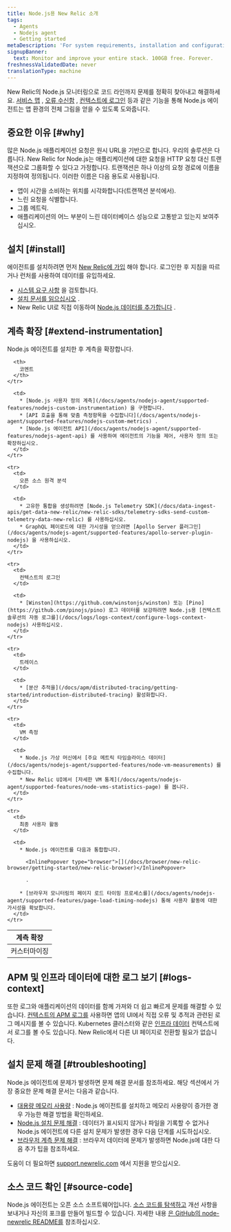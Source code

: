 ```yaml
---
title: Node.js용 New Relic 소개
tags:
  - Agents
  - Nodejs agent
  - Getting started
metaDescription: 'For system requirements, installation and configuration procedures, and troubleshooting tips for New Relic''s Node.js agent, start here.'
signupBanner:
  text: Monitor and improve your entire stack. 100GB free. Forever.
freshnessValidatedDate: never
translationType: machine
---
```


New Relic의 Node.js 모니터링으로 코드 라인까지 문제를 정확히 찾아내고 해결하세요. [서비스 맵](/docs/data-analysis/service-maps/get-started/introduction-service-maps) , [오류 수신함](/docs/errors-inbox/errors-inbox) , [컨텍스트에 로그인](/docs/apm/new-relic-apm/getting-started/get-started-logs-context) 등과 같은 기능을 통해 Node.js 에이전트는 앱 환경의 전체 그림을 얻을 수 있도록 도와줍니다.

## 중요한 이유 [#why]

많은 Node.js 애플리케이션 요청은 원시 URL을 기반으로 합니다. 우리의 솔루션은 다릅니다. New Relic for Node.js는 애플리케이션에 대한 요청을 HTTP 요청 대신 트랜잭션으로 그룹화할 수 있다고 가정합니다. 트랜잭션은 하나 이상의 요청 경로에 이름을 지정하여 정의됩니다. 이러한 이름은 다음 용도로 사용됩니다.

* 앱이 시간을 소비하는 위치를 시각화합니다(트랜잭션 분석에서).
* 느린 요청을 식별합니다.
* 그룹 메트릭.
* 애플리케이션의 어느 부분이 느린 데이터베이스 성능으로 고통받고 있는지 보여주십시오.

## 설치 [#install]

에이전트를 설치하려면 먼저 [New Relic에 가입](https://newrelic.com/signup) 해야 합니다. 로그인한 후 지침을 따르거나 런처를 사용하여 데이터를 유입하세요.

* [시스템 요구 사항](/docs/agents/nodejs-agent/getting-started/compatibility-requirements-nodejs-agent) 을 검토합니다.
* [설치 문서를 읽으십시오](/docs/agents/nodejs-agent/installation-configuration/install-nodejs-agent) .
* New Relic UI로 직접 이동하여 [Node.js 데이터를 추가합니다](https://one.newrelic.com/launcher/nr1-core.settings?pane=eyJuZXJkbGV0SWQiOiJ0dWNzb24ucGxnLWluc3RydW1lbnQtZXZlcnl0aGluZyJ9&cards%5B0%5D=eyJuZXJkbGV0SWQiOiJzZXR1cC1uZXJkbGV0cy5zZXR1cC1ub2RlLWludGVncmF0aW9uIiwiYWNjb3VudElkIjoyNjQwNDA5fQ==&platform%5BaccountId%5D=1) .

## 계측 확장 [#extend-instrumentation]

Node.js 에이전트를 설치한 후 계측을 확장합니다.

<table>
  <thead>
    <tr>
      <th style={{ width: "200px" }}>
        계측 확장
      </th>

      <th>
        코멘트
      </th>
    </tr>
  </thead>

  <tbody>
    <tr>
      <td>
        커스터마이징
      </td>

      <td>
        * [Node.js 사용자 정의 계측](/docs/agents/nodejs-agent/supported-features/nodejs-custom-instrumentation) 을 구현합니다.
        * [API 호출을 통해 맞춤 측정항목을 수집합니다](/docs/agents/nodejs-agent/supported-features/nodejs-custom-metrics) .
        * [Node.js 에이전트 API](/docs/agents/nodejs-agent/supported-features/nodejs-agent-api) 를 사용하여 에이전트의 기능을 제어, 사용자 정의 또는 확장하십시오.
      </td>
    </tr>

    <tr>
      <td>
        오픈 소스 원격 분석
      </td>

      <td>
        * 고유한 통합을 생성하려면 [Node.js Telemetry SDK](/docs/data-ingest-apis/get-data-new-relic/new-relic-sdks/telemetry-sdks-send-custom-telemetry-data-new-relic) 를 사용하십시오.
        * GraphQL 페이로드에 대한 가시성을 얻으려면 [Apollo Server 플러그인](/docs/agents/nodejs-agent/supported-features/apollo-server-plugin-nodejs) 을 사용하십시오.
      </td>
    </tr>

    <tr>
      <td>
        컨텍스트의 로그인
      </td>

      <td>
        * [Winston](https://github.com/winstonjs/winston) 또는 [Pino](https://github.com/pinojs/pino) 로그 데이터를 보강하려면 Node.js용 [컨텍스트 솔루션의 자동 로그를](/docs/logs/logs-context/configure-logs-context-nodejs) 사용하십시오.
      </td>
    </tr>

    <tr>
      <td>
        트레이스
      </td>

      <td>
        * [분산 추적을](/docs/apm/distributed-tracing/getting-started/introduction-distributed-tracing) 활성화합니다.
      </td>
    </tr>

    <tr>
      <td>
        VM 측정
      </td>

      <td>
        * Node.js 가상 머신에서 [주요 메트릭 타임슬라이스 데이터](/docs/agents/nodejs-agent/supported-features/node-vm-measurements) 를 수집합니다.
        * New Relic UI에서 [자세한 VM 통계](/docs/agents/nodejs-agent/supported-features/node-vms-statistics-page) 를 봅니다.
      </td>
    </tr>

    <tr>
      <td>
        최종 사용자 활동
      </td>

      <td>
        * Node.js 에이전트를 다음과 통합합니다.

          <InlinePopover type="browser">[](/docs/browser/new-relic-browser/getting-started/new-relic-browser)</InlinePopover>

          .

        * [브라우저 모니터링의 페이지 로드 타이밍 프로세스를](/docs/agents/nodejs-agent/supported-features/page-load-timing-nodejs) 통해 사용자 활동에 대한 가시성을 확보합니다.
      </td>
    </tr>
  </tbody>
</table>

## APM 및 인프라 데이터에 대한 로그 보기 [#logs-context]

또한 로그와 애플리케이션의 데이터를 함께 가져와 더 쉽고 빠르게 문제를 해결할 수 있습니다. [컨텍스트의 APM 로그를](/docs/apm/new-relic-apm/getting-started/get-started-logs-context) 사용하면 앱의 UI에서 직접 오류 및 추적과 관련된 로그 메시지를 볼 수 있습니다. Kubernetes 클러스터와 같은 [인프라 데이터](/docs/logs/forward-logs/forward-your-logs-using-infrastructure-agent/) 컨텍스트에서 로그를 볼 수도 있습니다. New Relic에서 다른 UI 페이지로 전환할 필요가 없습니다.

## 설치 문제 해결 [#troubleshooting]

Node.js 에이전트에 문제가 발생하면 문제 해결 문서를 참조하세요. 해당 섹션에서 가장 중요한 문제 해결 문서는 다음과 같습니다.

* [대용량 메모리 사용량](/docs/agents/nodejs-agent/troubleshooting/troubleshooting-large-memory-usage-nodejs) : Node.js 에이전트를 설치하고 메모리 사용량이 증가한 경우 가능한 해결 방법을 확인하세요.
* [Node.js 설치 문제 해결](/docs/agents/nodejs-agent/troubleshooting/troubleshooting-your-nodejs-installation) : 데이터가 표시되지 않거나 파일을 기록할 수 없거나 Node.js 에이전트에 다른 설치 문제가 발생한 경우 다음 단계를 시도하십시오.
* [브라우저 계측 문제 해결](/docs/agents/nodejs-agent/troubleshooting/troubleshooting-page-load-timing-nodejs) : 브라우저 데이터에 문제가 발생하면 Node.js에 대한 다음 추가 팁을 참조하세요.

도움이 더 필요하면 [support.newrelic.com](https://support.newrelic.com) 에서 지원을 받으십시오.

## 소스 코드 확인 [#source-code]

Node.js 에이전트는 오픈 소스 소프트웨어입니다. [소스 코드를 탐색하고](https://github.com/newrelic/node-newrelic) 개선 사항을 보내거나 자신의 포크를 만들어 빌드할 수 있습니다. 자세한 내용 [은 GitHub의 node-newrelic README를](https://github.com/newrelic/node-newrelic/blob/main/README.md) 참조하십시오.